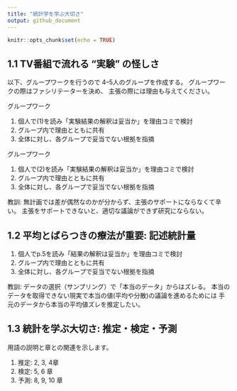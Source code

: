 ```yaml
---
title: "統計学を学ぶ大切さ"
output: github_document
---
```


```r
knitr::opts_chunk$set(echo = TRUE)
```

<!--
目的
- 仮説検証時のツッコミを経験し、計画の大切さを説明できる
- 手元のデータから母集団に関して言及するために必要なズレを説明できる
-->

## 1.1 TV番組で流れる "実験" の怪しさ

以下、グループワークを行うので 4--5人のグループを作成する。
グループワークの際はファシリテーターを決め、
主張の際には理由も与えてください。

グループワーク

1. 個人で(1)を読み「実験結果の解釈は妥当か」を理由コミで検討
1. グループ内で理由とともに共有
1. 全体に対し、各グループで妥当でない根拠を指摘

グループワーク
 
1. 個人で(2)を読み「実験結果の解釈は妥当か」を理由コミで検討
1. グループ内で理由とともに共有
1. 全体に対し、各グループで妥当でない根拠を指摘

教訓: 無計画では差が偶然なのかが分からず、主張のサポートにならなくて辛い。
主張をサポートできないと、適切な議論ができず研究にならない。

<!-- 人の話を聞いているときにはツッコミをいれやすいが、 -->
<!-- 自分の場合はなかなかツッコミが思いつかないので、 -->
<!-- 時間をおくか他の人に話を聞いてもらうと良い。 -->

## 1.2 平均とばらつきの療法が重要: 記述統計量

1. 個人でp.5を読み「結果の解釈は妥当か」を理由コミで検討
1. グループ内で理由とともに共有
1. 全体に対し、各グループで妥当でない根拠を指摘

<!-- 注意: 全国の平均に言及できるか、がポイント -->
教訓: データの選択（サンプリング）で「本当のデータ」からはズレる。
本当のデータを取得できない現実で本当の値(平均や分散)の議論を進めるためには
手元のデータから本当の平均値ズレを推定したい。

## 1.3 統計を学ぶ大切さ: 推定・検定・予測

用語の説明と章との関連を示します。

1. 推定: 2, 3, 4章
1. 検定: 5, 6 章
1. 予測: 8, 9, 10 章
